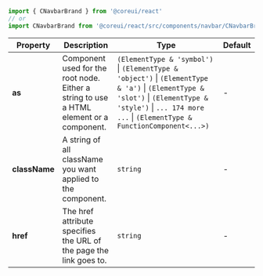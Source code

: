 
```jsx
import { CNavbarBrand } from '@coreui/react'
// or
import CNavbarBrand from '@coreui/react/src/components/navbar/CNavbarBrand'
```

| Property | Description | Type | Default |
| --- | --- | --- | --- |
| **as** | Component used for the root node. Either a string to use a HTML element or a component. | `(ElementType & 'symbol')` \| `(ElementType & 'object')` \| `(ElementType & 'a')` \| `(ElementType & 'slot')` \| `(ElementType & 'style')` \| `... 174 more ...` \| `(ElementType & FunctionComponent<...>)` | - |
| **className** | A string of all className you want applied to the component. | `string` | - |
| **href** | The href attribute specifies the URL of the page the link goes to. | `string` | - |

